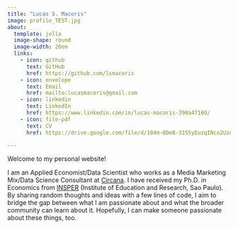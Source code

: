 ```yaml
---
title: "Lucas S. Macoris"
image: profile_TEST.jpg
about:
  template: jolla
  image-shape: round
  image-width: 20em
  links:
    - icon: github
      text: GitHub
      href: https://github.com/lsmacoris
    - icon: envelope
      text: Email
      href: mailto:lucasmacoris@gmail.com
    - icon: linkedin
      text: LinkedIn
      href: https://www.linkedin.com/in/lucas-macoris-390a47160/
    - icon: file-pdf
      text: CV
      href: https://drive.google.com/file/d/184m-BDeB-31SSyEuzqINco2UzqRFXhma/view?usp=drive_link

---
```


Welcome to my personal website!

I am an Applied Economist/Data Scientist who works as a Media Marketing Mix/Data Science Consultant at [Circana](https://www.circana.com/). I have received my Ph.D. in Economics from [INSPER](https://www.insper.edu.br/en/) (Institute of Education and Research, Sao Paulo). By sharing random thoughts and ideas with a few lines of code, I aim to bridge the gap between what I am passionate about and what the broader community can learn about it. Hopefully, I can make someone passionate about these things, too.
